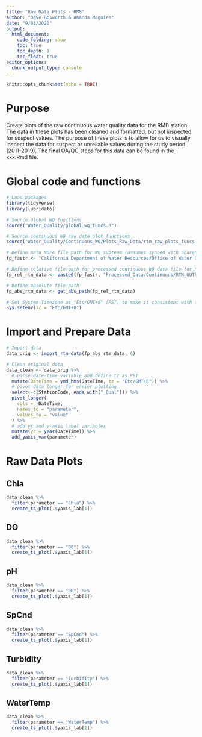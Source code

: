 ```yaml
---
title: "Raw Data Plots - RMB"
author: "Dave Bosworth & Amanda Maguire"
date: "9/03/2020"
output: 
  html_document: 
    code_folding: show
    toc: true
    toc_depth: 1
    toc_float: true
editor_options: 
  chunk_output_type: console
---
```


```r
knitr::opts_chunk$set(echo = TRUE)
```

# Purpose

Create plots of the raw continuous water quality data for the RMB station. The data in these plots has been cleaned and formatted, but not inspected for suspect values. The purpose of these plots is to allow for us to visually inspect the data for suspect or unreliable values during the study period (2011-2019). The final QA/QC steps for this data can be found in the xxx.Rmd file.

# Global code and functions

```r
# Load packages
library(tidyverse)
library(lubridate)
```

```r
# Source global WQ functions
source("Water_Quality/global_wq_funcs.R")

# Source continuous WQ raw data plot functions
source("Water_Quality/Continuous_WQ/Plots_Raw_Data/rtm_raw_plots_funcs.R")
```

```r
# Define main NDFA file path for WQ subteam (assumes synced with SharePoint)
fp_fastr <- "California Department of Water Resources/Office of Water Quality and Estuarine Ecology - North Delta Flow Action/WQ_Subteam/"

# Define relative file path for processed continuous WQ data file for RMB
fp_rel_rtm_data <- paste0(fp_fastr, "Processed_Data/Continuous/RTM_OUTPUT_RMB_formatted.csv")

# Define absolute file path
fp_abs_rtm_data <- get_abs_path(fp_rel_rtm_data)
```

```r
# Set System Timezone as "Etc/GMT+8" (PST) to make it consistent with the data 
Sys.setenv(TZ = "Etc/GMT+8")
```

# Import and Prepare Data

```r
# Import data
data_orig <- import_rtm_data(fp_abs_rtm_data, 6)
```

```r
# Clean original data
data_clean <- data_orig %>% 
  # parse date-time variable and define tz as PST
  mutate(DateTime = ymd_hms(DateTime, tz = "Etc/GMT+8")) %>% 
  # pivot data longer for easier plotting
  select(-c(StationCode, ends_with("_Qual"))) %>% 
  pivot_longer(
    cols = -DateTime,
    names_to = "parameter",
    values_to = "value"
  ) %>% 
  # add yr and y-axis label variables
  mutate(yr = year(DateTime)) %>% 
  add_yaxis_var(parameter)
```

# Raw Data Plots {.tabset .tabset-pills}

## Chla

```r
data_clean %>% 
  filter(parameter == "Chla") %>% 
  create_ts_plot(.$yaxis_lab[1])
```

## DO

```r
data_clean %>% 
  filter(parameter == "DO") %>% 
  create_ts_plot(.$yaxis_lab[1])
```

## pH

```r
data_clean %>% 
  filter(parameter == "pH") %>% 
  create_ts_plot(.$yaxis_lab[1])
```

## SpCnd

```r
data_clean %>% 
  filter(parameter == "SpCnd") %>% 
  create_ts_plot(.$yaxis_lab[1])
```

## Turbidity

```r
data_clean %>% 
  filter(parameter == "Turbidity") %>% 
  create_ts_plot(.$yaxis_lab[1])
```

## WaterTemp

```r
data_clean %>% 
  filter(parameter == "WaterTemp") %>% 
  create_ts_plot(.$yaxis_lab[1])
```
